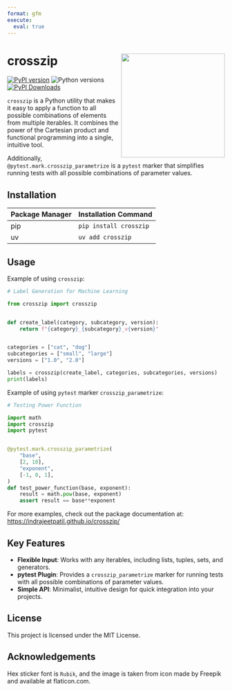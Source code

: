 ```yaml
---
format: gfm
execute: 
  eval: true
---
```


# crosszip <img src="https://raw.githubusercontent.com/IndrajeetPatil/crosszip/main/docs/assets/logo.png" align="right" width="240" />

[![PyPI version](https://img.shields.io/pypi/v/crosszip)](https://pypi.org/project/crosszip/)
![Python versions](https://img.shields.io/pypi/pyversions/crosszip)
[![PyPI Downloads](https://img.shields.io/pypi/dm/crosszip)](https://pypistats.org/packages/crosszip)

`crosszip` is a Python utility that makes it easy to apply a function to all possible combinations of elements from multiple iterables.
It combines the power of the Cartesian product and functional programming into a single, intuitive tool.

Additionally, `@pytest.mark.crosszip_parametrize` is a `pytest` marker that simplifies running tests with all possible combinations of parameter values.

## Installation

| Package Manager | Installation Command      |
| --------------- | ------------------------- |
| pip             | `pip install crosszip`    |
| uv              | `uv add crosszip`         |

## Usage

Example of using `crosszip`:

```python
# Label Generation for Machine Learning

from crosszip import crosszip


def create_label(category, subcategory, version):
    return f"{category}_{subcategory}_v{version}"


categories = ["cat", "dog"]
subcategories = ["small", "large"]
versions = ["1.0", "2.0"]

labels = crosszip(create_label, categories, subcategories, versions)
print(labels)
```

Example of using `pytest` marker `crosszip_parametrize`:

```python
# Testing Power Function

import math
import crosszip
import pytest


@pytest.mark.crosszip_parametrize(
    "base",
    [2, 10],
    "exponent",
    [-1, 0, 1],
)
def test_power_function(base, exponent):
    result = math.pow(base, exponent)
    assert result == base**exponent
```

For more examples, check out the package documentation at:
<https://indrajeetpatil.github.io/crosszip/>

## Key Features

- **Flexible Input**: Works with any iterables, including lists, tuples, sets, and generators.
- **pytest Plugin**: Provides a `crosszip_parametrize` marker for running tests with all possible combinations of parameter values.
- **Simple API**: Minimalist, intuitive design for quick integration into your projects.

## License

This project is licensed under the MIT License.

## Acknowledgements

Hex sticker font is `Rubik`, and the image is taken from icon made by Freepik and available at flaticon.com.
